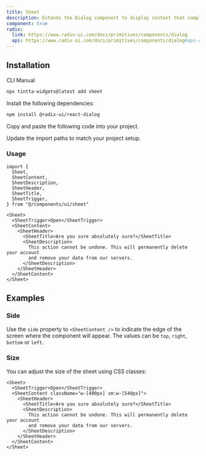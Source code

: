 ```yaml
---
title: Sheet
description: Extends the Dialog component to display content that complements the main content of the screen.
component: true
radix:
  link: https://www.radix-ui.com/docs/primitives/components/dialog
  api: https://www.radix-ui.com/docs/primitives/components/dialog#api-reference
---
```


<ComponentPreview name="sheet-demo" />

## Installation

<Tabs defaultValue="cli">

<TabsList>
  <TabsTrigger value="cli">CLI</TabsTrigger>
  <TabsTrigger value="manual">Manual</TabsTrigger>
</TabsList>
<TabsContent value="cli">

```bash
npx tintta-widgets@latest add sheet
```

</TabsContent>

<TabsContent value="manual">

<Steps>

<Step>Install the following dependencies:</Step>

```bash
npm install @radix-ui/react-dialog
```

<Step>Copy and paste the following code into your project.</Step>

<ComponentSource name="sheet" />

<Step>Update the import paths to match your project setup.</Step>

</Steps>

</TabsContent>

</Tabs>

### Usage

```tsx
import {
  Sheet,
  SheetContent,
  SheetDescription,
  SheetHeader,
  SheetTitle,
  SheetTrigger,
} from "@/components/ui/sheet"
```

```tsx
<Sheet>
  <SheetTrigger>Open</SheetTrigger>
  <SheetContent>
    <SheetHeader>
      <SheetTitle>Are you sure absolutely sure?</SheetTitle>
      <SheetDescription>
        This action cannot be undone. This will permanently delete your account
        and remove your data from our servers.
      </SheetDescription>
    </SheetHeader>
  </SheetContent>
</Sheet>
```

## Examples

### Side

Use the `side` property to `<SheetContent />` to indicate the edge of the screen where the component will appear. The values can be `top`, `right`, `bottom` or `left`.

<ComponentPreview name="sheet-side" />

### Size

You can adjust the size of the sheet using CSS classes:

```tsx {3}
<Sheet>
  <SheetTrigger>Open</SheetTrigger>
  <SheetContent className="w-[400px] sm:w-[540px]">
    <SheetHeader>
      <SheetTitle>Are you sure absolutely sure?</SheetTitle>
      <SheetDescription>
        This action cannot be undone. This will permanently delete your account
        and remove your data from our servers.
      </SheetDescription>
    </SheetHeader>
  </SheetContent>
</Sheet>
```
